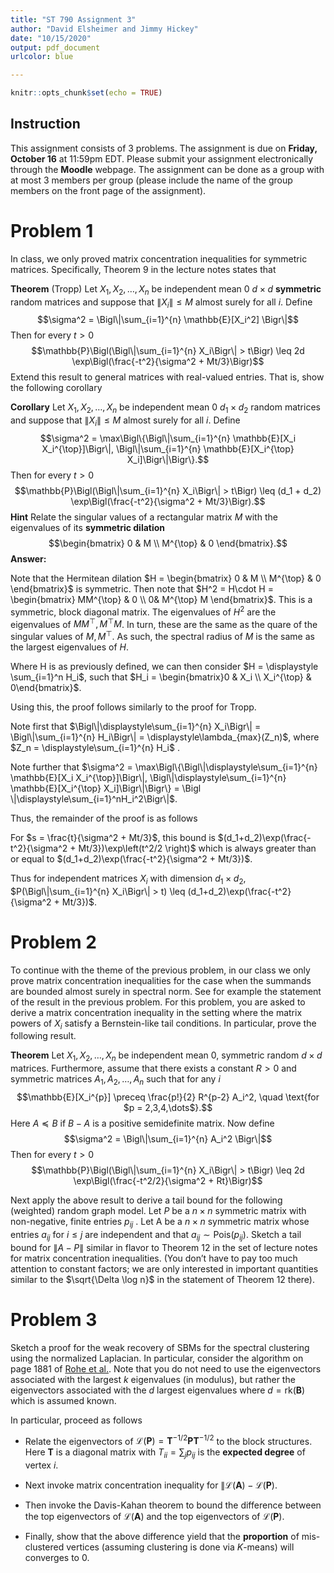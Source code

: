 ```yaml
---
title: "ST 790 Assignment 3"
author: "David Elsheimer and Jimmy Hickey"
date: "10/15/2020"
output: pdf_document
urlcolor: blue

---
```



```r
knitr::opts_chunk$set(echo = TRUE)
```

## Instruction
This assignment consists of $3$ problems. The assignment is due on 
**Friday, October 16** at 11:59pm EDT. Please submit your assignment electronically through the **Moodle** webpage.
The assignment can be done as a group with at most 3 members per group (please include the name of the group members on the front page of the assignment).

# Problem 1
In class, we only proved matrix concentration inequalities for symmetric matrices. Specifically,
Theorem 9 in the lecture notes states that

**Theorem** (Tropp) Let $X_1, X_2, \dots, X_n$ be independent mean $0$ $d \times d$ **symmetric** random matrices and suppose that $\|X_i\| \leq M$ almost surely for all $i$. Define 
$$\sigma^2 = \Bigl\|\sum_{i=1}^{n} \mathbb{E}[X_i^2] \Bigr\|$$
Then for every $t > 0$
$$\mathbb{P}\Bigl(\Bigl\|\sum_{i=1}^{n} X_i\Bigr\| > t\Bigr) \leq 2d \exp\Bigl(\frac{-t^2}{\sigma^2 + Mt/3}\Bigr)$$
Extend this result to general matrices with real-valued entries. That is, show the following corollary

**Corollary** Let $X_1, X_2, \dots, X_n$ be independent mean $0$ $d_1 \times d_2$ random matrices and suppose that $\|X_i\| \leq M$ almost surely for all $i$. Define
$$\sigma^2 = \max\Bigl\{\Bigl\|\sum_{i=1}^{n} \mathbb{E}[X_i X_i^{\top}]\Bigr\|, \Bigl\|\sum_{i=1}^{n} \mathbb{E}[X_i^{\top} X_i]\Bigr\|\Bigr\}.$$
Then for every $t > 0$
$$\mathbb{P}\Bigl(\Bigl\|\sum_{i=1}^{n} X_i\Bigr\| > t\Bigr) \leq (d_1 + d_2) \exp\Bigl(\frac{-t^2}{\sigma^2 + Mt/3}\Bigr).$$
**Hint** Relate the singular values of a rectangular matrix $M$ with the eigenvalues of its **symmetric dilation**
$$\begin{bmatrix} 0 & M \\ M^{\top} & 0 \end{bmatrix}.$$
**Answer:**

Note that the Hermitean dilation $H = \begin{bmatrix} 0 & M \\ M^{\top} & 0 \end{bmatrix}$ is symmetric. Then note that $H^2 = H\cdot H = \begin{bmatrix} MM^{\top} & 0 \\ 0&  M^{\top} M \end{bmatrix}$. This is a symmetric, block diagonal matrix. The eigenvalues of $H^2$ are the eigenvalues of $M M^{\top}, M^{\top}M$. In turn, these are the same as the quare of the singular values of $M, M^{\top}$. As such, the spectral radius of $M$ is the same as the largest eigenvalues of $H$.

Where H is as previously defined, we can then consider $H = \displaystyle \sum_{i=1}^n H_i$, such that $H_i = \begin{bmatrix}0 & X_i \\ X_i^{\top} & 0\end{bmatrix}$.

Using this, the proof follows similarly to the proof for Tropp.

Note first that $\Bigl\|\displaystyle\sum_{i=1}^{n} X_i\Bigr\| = \Bigl\|\sum_{i=1}^{n} H_i\Bigr\| = \displaystyle\lambda_{max}(Z_n)$, where $Z_n = \displaystyle\sum_{i=1}^{n} H_i$ . 

Note further that $\sigma^2 = \max\Bigl\{\Bigl\|\displaystyle\sum_{i=1}^{n} \mathbb{E}[X_i X_i^{\top}]\Bigr\|, \Bigl\|\displaystyle\sum_{i=1}^{n} \mathbb{E}[X_i^{\top} X_i]\Bigr\|\Bigr\} = \Bigl \|\displaystyle\sum_{i=1}^nH_i^2\Bigr\|$.

Thus, the remainder of the proof is as follows 


\begin{align*}
P(\Bigl\|\sum_{i=1}^{n} H_i\Bigr\| > t) & \leq e^{-st}E(\exp (s\lambda_{max}(Z_n)))\\
&\leq e^{-st}E(\text{tr }(\exp(\sum_{i=1}^n s H_i)))\\
& = e^{-st}E(E(\text{tr } \exp\left(\sum_{i=1}^{n-1}s H_i + sH_n\right)|\{H_i\}_{i=1}^{n-1}))\\
& \leq e^{-st}E(\text{tr } \exp\left(\sum_{i=1}^{n-1}s H_i\right) + \log E(e^{s H_n}))\\
& \leq \cdots\\
& \leq e^{-st}\text{tr } \exp\left(\sum_{i=1}^{1} \log E(e^{s H_i}) \right), \ [\text{Via corollary 13.}]\\
& \leq e^{-st}\text{tr }\exp\left(\sum_{i=1}^n \frac{s^2/2}{1-|s|M/3} E(H_i^2)\right), \ [\text{Via Proposition 14.}]\\
& \leq (d_1+d_2)e^{-st}\lambda_{max}\left(\exp(\frac{s^2/2}{1-|s|M/3}\sum_{i=1}^n  E(H_i^2))\right), \ [\text{Via Golden-Thompson.}]\\
& \leq (d_1+d_2)e^{-st}\exp\left(\frac{s^2/2}{1-|s|M/3}\sum_{i=1}^n  \lambda_{max}(E(H_i^2))\right)\\
& = (d_1+d_2)e^{-st}\exp\left(\frac{s^2/2}{1-|s|M/3} \Bigl\|\sum_{i=1}^n H_i^2\Bigr\|\right)\\
& = (d_1+d_2)e^{-st}\exp\left(\frac{\sigma^2s^2/2}{1-|s|M/3} \right)\\
\end{align*}

For $s = \frac{t}{\sigma^2 + Mt/3}$, this bound is $(d_1+d_2)\exp(\frac{-t^2}{\sigma^2 + Mt/3})\exp\left(t^2/2 \right)$ which is always greater than or equal to $(d_1+d_2)\exp(\frac{-t^2}{\sigma^2 + Mt/3})$.

Thus for independent matrices $X_i$ with dimension $d_1\times d_2$, $P(\Bigl\|\sum_{i=1}^{n} X_i\Bigr\| > t) \leq (d_1+d_2)\exp(\frac{-t^2}{\sigma^2 + Mt/3})$.




\newpage

# Problem 2
To continue with the theme of the previous problem, in our class we only prove matrix concentration inequalities for the case when the summands are bounded almost surely in spectral norm. See
for example the statement of the result in the previous problem. 
For this problem, you are asked to derive a matrix concentration
inequality in the setting where the matrix powers of $X_i$ satisfy a Bernstein-like tail conditions. In particular,
prove the following result.

**Theorem** Let $X_1, X_2, \dots, X_n$ be independent mean $0$, symmetric random $d \times d$ matrices. Furthermore, assume that there exists a constant $R > 0$ and symmetric matrices $A_1, A_2, \dots, A_n$ such that for any $i$
$$\mathbb{E}[X_i^{p}] \preceq \frac{p!}{2} R^{p-2} A_i^2, \quad \text{for $p = 2,3,4,\dots$}.$$
Here $A \preceq B$ if $B - A$ is a positive semidefinite matrix. Now define
$$\sigma^2 = \Bigl\|\sum_{i=1}^{n} A_i^2 \Bigr\|$$
Then for every $t > 0$
$$\mathbb{P}\Bigl(\Bigl\|\sum_{i=1}^{n} X_i\Bigr\| > t\Bigr) \leq 2d \exp\Bigl(\frac{-t^2/2}{\sigma^2 + Rt}\Bigr)$$  

Next apply the above result to derive a tail bound for the following (weighted) random graph model. Let $P$ be
a $n \times n$ symmetric matrix with non-negative, finite entries $p_{ij}$ . Let A be a $n \times n$ symmetric matrix whose entries $a_{ij}$ for $i \leq j$ are independent and that $a_{ij} \sim \mathrm{Pois}(p_{ij})$. 
Sketch a tail bound for $\|A - P\|$ similar in flavor to Theorem $12$ in the set of lecture notes for matrix concentration inequalities. (You don’t have to pay too much attention to constant
factors; we are only interested in important quantities similar to the $\sqrt{\Delta \log n}$ in the statement of Theorem $12$ there).

# Problem 3
Sketch a proof for the weak recovery of SBMs for the spectral clustering using the normalized Laplacian. In particular, consider the algorithm on page $1881$ of [Rohe et al.](https://projecteuclid.org/download/pdfview_1/euclid.aos/1314190618). Note that you do not need to use the eigenvectors associated with the largest $k$ eigenvalues (in modulus), but rather the eigenvectors associated with the $d$ largest eigenvalues where $d = \mathrm{rk}(\mathbf{B})$ which is assumed known.

In particular, proceed as follows

+ Relate the eigenvectors of $\mathcal{L}(\mathbf{P}) = \mathbf{T}^{-1/2} \mathbf{P} \mathbf{T}^{-1/2}$ to the block structures. Here $\mathbf{T}$ is a diagonal matrix with $T_{ii} = \sum_{j} p_{ij}$ is the **expected degree** of vertex $i$.

+ Next invoke matrix concentration inequality for $\|\mathcal{L}(\mathbf{A}) - \mathcal{L}(\mathbf{P})$.

+ Then invoke the Davis-Kahan theorem to bound the difference between the top eigenvectors of $\mathcal{L}(\mathbf{A})$ and the top eigenvectors of $\mathcal{L}(\mathbf{P})$.

+ Finally, show that the above difference yield that the **proportion** of mis-clustered vertices (assuming clustering is done via $K$-means)  will converges to $0$.